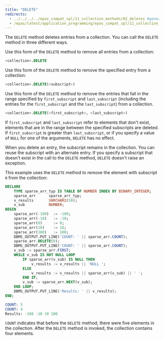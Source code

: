 ```yaml
---
title: "DELETE"
redirects:
  - ../../../../epas_compat_spl/11_collection_methods/02_deletes #generated for docs/epas/reorg-role-use-case-mode
  - /epas/latest/application_programming/epas_compat_spl/11_collection_methods/02_deletes/
---
```


<div id="deletes" class="registered_link"></div>

The `DELETE` method deletes entries from a collection. You can call the `DELETE` method in three different ways.

Use this form of the `DELETE` method to remove all entries from a collection:

```sql
<collection>.DELETE
```

Use this form of the `DELETE` method to remove the specified entry from a collection:

```sql
<collection>.DELETE(<subscript>)
```

Use this form of the `DELETE` method to remove the entries that fall in the range specified by `first_subscript` and `last_subscript` (including the entries for the `first_subscript` and the `last_subscript`) from a collection.

```sql
<collection>.DELETE(<first_subscript>, <last_subscript>)
```

If `first_subscript` and `last_subscript` refer to elements that don't exist, elements that are in the range between the specified subscripts are deleted. If `first_subscript` is greater than `last_subscript`, or if you specify a value of `NULL` for one of the arguments, `DELETE` has no effect.

When you delete an entry, the subscript remains in the collection. You can reuse the subscript with an alternate entry. If you specify a subscript that doesn't exist in the call to the `DELETE` method, `DELETE` doesn't raise an exception.

This example uses the `DELETE` method to remove the element with subscript `0` from the collection:

```sql
DECLARE
    TYPE sparse_arr_typ IS TABLE OF NUMBER INDEX BY BINARY_INTEGER;
    sparse_arr      sparse_arr_typ;
    v_results       VARCHAR2(50);
    v_sub           NUMBER;
BEGIN
    sparse_arr(-100)  := -100;
    sparse_arr(-10)   := -10;
    sparse_arr(0)     := 0;
    sparse_arr(10)    := 10;
    sparse_arr(100)   := 100;
    DBMS_OUTPUT.PUT_LINE('COUNT: ' || sparse_arr.COUNT);
    sparse_arr.DELETE(0);
    DBMS_OUTPUT.PUT_LINE('COUNT: ' || sparse_arr.COUNT);
    v_sub := sparse_arr.FIRST;
    WHILE v_sub IS NOT NULL LOOP
        IF sparse_arr(v_sub) IS NULL THEN
            v_results := v_results || 'NULL ';
        ELSE
            v_results := v_results || sparse_arr(v_sub) || ' ';
        END IF;
        v_sub := sparse_arr.NEXT(v_sub);
    END LOOP;
    DBMS_OUTPUT.PUT_LINE('Results: ' || v_results);
END;

COUNT: 5
COUNT: 4
Results: -100 -10 10 100
```

`COUNT` indicates that before the `DELETE` method, there were five elements in the collection. After the `DELETE` method is invoked, the collection contains four elements.
